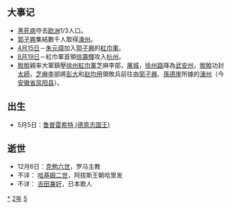 {{yearTOC|1352|元'''[[至正|至正]]十二年'''；徐壽輝'''[[治平_(徐壽輝)|治平]]二年'''；越南'''[[紹豐|紹豐]]十二年'''；日本南朝'''[[正平_(後村上天皇)|正平]]七年'''，北朝'''[[觀應|觀應]]三年'''，'''[[文和|文和]]元年'''}}
== 大事记 ==
*[[黑死病|黑死病]]夺去[[欧洲|欧洲]]1/3人口。
*[[郭子興|郭子興]]集結數千人取得[[濠州|濠州]]。
*[[4月15日|4月15日]]－[[朱元璋|朱元璋]]加入[[郭子興|郭子興]]的[[紅巾軍|紅巾軍]]。
*[[8月19日|8月19日]]－紅巾軍首領[[徐壽輝|徐壽輝]]攻入[[杭州|杭州]]。
*[[脫脫|脫脫]]親率大軍鎮壓[[徐州|徐州]][[紅巾軍|紅巾軍]]芝麻李部，[[屠城|屠城]]，[[徐州路|徐州路]]降為[[武安州|武安州]]，[[脫脫|脫脫]]功封[[太師|太師]]，[[芝麻李|芝麻李]]部將[[彭大|彭大]]和[[赵均用|赵均用]]領敗兵前往由[[郭子興|郭子興]]、[[孫德崖|孫德崖]]所據的[[濠州|濠州]]（今[[安徽省|安徽省]][[凤阳县|凤阳县]]）。

== 出生 ==
*5月5日：[[鲁普雷希特_(德意志国王)|鲁普雷希特 (德意志国王)]]

== 逝世 ==
* 12月6日：[[克勉六世|克勉六世]]，罗马主教
*不详： [[哈基姆二世|哈基姆二世]]，阿拔斯王朝哈里发
*不详： [[吉田兼好|吉田兼好]]，日本歌人

{{Wikisource year mention}}
[[Category:1352年|*]]
[[Category:1350年代|2年]]
[[Category:14世纪各年|5]]